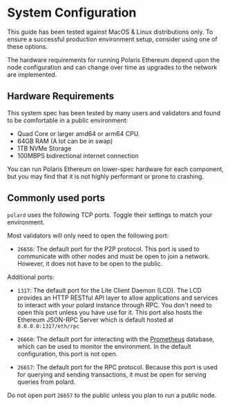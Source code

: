 
# System Configuration

<Callout emoji="☢️">
This guide has been tested against MacOS & Linux distributions only. To ensure a successful production environment setup, consider using one of these options.

</Callout>

The hardware requirements for running Polaris Ethereum depend upon the node configuration and can change over time as upgrades to the network are implemented.

## Hardware Requirements

This system spec has been tested by many users and validators and found to be comfortable in a public environment:

- Quad Core or larger amd64 or arm64 CPU.
- 64GB RAM (A lot can be in swap)
- 1TB NVMe Storage
- 100MBPS bidirectional internet connection

You can run Polaris Ethereum on lower-spec hardware for each component, but you may find that it is not highly performant or prone to crashing.

## Commonly used ports

`polard` uses the following TCP ports. Toggle their settings to match your environment.

Most validators will only need to open the following port:

- `26656`: The default port for the P2P protocol. This port is used to communicate with other nodes and must be open to join a network. However, it does not have to be open to the public. 

Additional ports:

- `1317`: The default port for the Lite Client Daemon (LCD). The LCD provides an HTTP RESTful API layer to allow applications and services to interact with your polard instance through RPC. You don't need to open this port unless you have use for it. This port also hosts the Ethereum JSON-RPC Server which is default hosted at `0.0.0.0:1317/eth/rpc`

- `26660`: The default port for interacting with the [Prometheus](https://prometheus.io) database, which can be used to monitor the environment. In the default configuration, this port is not open.

- `26657`: The default port for the RPC protocol. Because this port is used for querying and sending transactions, it must be open for serving queries from polard.

<Callout type="warning" icon="☢️">

Do not open port `26657` to the public unless you plan to run a public node.

</Callout>
